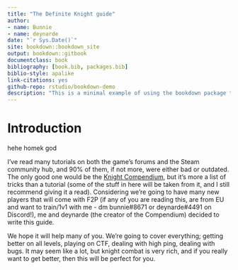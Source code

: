 ```yaml
--- 
title: "The Definite Knight guide"
author: 
- name: Bunnie
- name: deynarde
date: "`r Sys.Date()`"
site: bookdown::bookdown_site
output: bookdown::gitbook
documentclass: book
bibliography: [book.bib, packages.bib]
biblio-style: apalike
link-citations: yes
github-repo: rstudio/bookdown-demo
description: "This is a minimal example of using the bookdown package to write a book. The output format for this example is bookdown::gitbook."
---
```


# Introduction

hehe homek god

I’ve read many tutorials on both the game’s forums and the Steam community hub, and 90% of them, if not more, were either bad or outdated. The only good one would be the [Knight Compendium](https://deynarde.github.io/kag-knight-compendium/), but it’s more a list of tricks than a tutorial (some of the stuff in here will be taken from it, and I still recommend giving it a read). Considering we’re going to have many new players that will come with F2P (if any of you are reading this, are from EU and want to train/1v1 with me - dm bunnie#8671 or deynarde#4491 on Discord!), me and deynarde (the creator of the Compendium) decided to write this guide.

We hope it will help many of you. We’re going to cover everything; getting better on all levels, playing on CTF, dealing with high ping, dealing with bugs. It may seem like a lot, but knight combat is very rich, and if you really want to get better, then this will be perfect for you.
